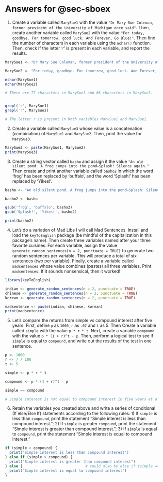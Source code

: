 # Answers for @sec-sboex {#sec-appendixops}

1.  Create a variable called `MarySue1` with the value `"Dr Mary Sue Coleman, former president of the University of Michigan once said"`. Then, create another variable called `MarySue2` with the value `"For today, goodbye. For tomorrow, good luck. And Forever, Go Blue!"`. Then find the number of characters in each variable using the `nchar()` function. Then, check if the letter 'r' is present in each variable, and report the results.

```r
MarySue1 <- "Dr Mary Sue Coleman, former president of the University of Michigan once said"

MarySue2 <- "For today, goodbye. For tomorrow, good luck. And Forever, Go Blue!"

nchar(MarySue1)
nchar(MarySue2)

# There are 77 characters in MarySue1 and 66 characters in MarySue2.


grepl('r', MarySue1)
grepl('r', MarySue2)

# The letter r is present in both variables MarySue1 and MarySue2.
```

2.  Create a variable called `MarySue3` whose value is a concatenation (combination) of `MarySue1` and `MarySue2`. Then, print the value for `MarySue3`.

```r
MarySue3 <- paste(MarySue1, MarySue2)
print(MarySue3)
```

3.  Create a string vector called `basho` and assign it the value `"An old silent pond. A frog jumps into the pond—Splash! Silence again."` Then create and print another variable called `basho2` in which the word 'frog' has been replaced by 'buffalo', and the word 'Splash!' has been replaced by 'Yikes!'.

```r

basho <- "An old silent pond. A frog jumps into the pond—Splash! Silence again."

basho2 <- basho

gsub('frog', 'buffalo', basho2)
gsub('Splash!', 'Yikes!', basho2)

print(basho2)
```

4.  Let's do a variation of Mad Libs I will call Mad Sentences. Install and load the `keyToEnglish` package (be mindful of the capitalization in this package's name). Then create three variables named after your three favorite cuisines. For each variable, assign the value `generate_random_sentences(n = 2, punctuate = TRUE)` to generate two random sentences per variable. This will produce a total of six sentences (two per variable). Finally, create a variable called `madsentences` whose value combines (pastes) all three variables. Print `madsentences`. If it sounds nonsensical, then it worked!

```r

library(keyToEnglish)

indian <- generate_random_sentences(n = 2, punctuate = TRUE)
chinese <- generate_random_sentences(n = 2, punctuate = TRUE)
korean <- generate_random_sentences(n = 2, punctuate = TRUE)

madsentence <- paste(indian, chinese, korean)
print(madsentence)
```

5.  Let's compare the returns from simple vs compound interest after five years. First, define `p` as `1000`, `r` as `.07` and `t` as 5. Then Create a variable called `simple` with the value `p * r * t`. Next, create a variable `compound` with the value `p * (1 + r)^t - p`. Then, perform a logical test to see if `simple` is equal to `compound`, and write out the results of the test in one sentence.

```r

p <- 1000
r <- 7 / 100
t <- 5

simple <- p * r * t

compound <- p * (1 + r)^t - p

simple == compound

# Simple interest is not equal to compound interest in five years at a principal of 1000 (dollars) and a rate of seven percent.

```

6.  Retain the variables you created above and write a series of conditional (If else/Else If) statements according to the following rules: 1) If `simple` is less than `compound`, print the statement "Simple interest is less than compound interest."; 2) If `simple` is greater `compound`, print the statement "Simple interest is greater than compound interest."; 3) If `simple` is equal to `compound`, print the statement "Simple interest is equal to compound interest."

```r

if (simple < compound) {
  print("Simple interest is less than compound interest")
} else if (simple > compound) {
  print("Simple interest is greater than compound interest")
} else {                             # could also be else if (simple == compound)
  print("Simple interest is equal to compound interest")
}
```

